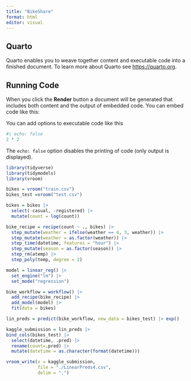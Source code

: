 ```yaml
---
title: "BikeShare"
format: html
editor: visual
---
```


## Quarto

Quarto enables you to weave together content and executable code into a finished document. To learn more about Quarto see <https://quarto.org>.

## Running Code

When you click the **Render** button a document will be generated that includes both content and the output of embedded code. You can embed code like this:

You can add options to executable code like this

```r
#| echo: false
2 * 2
```

The `echo: false` option disables the printing of code (only output is displayed).

```r
library(tidyverse)
library(tidymodels)
library(vroom)
```

```r
bikes = vroom("train.csv")
bikes_test =vroom("test.csv")
```

```r
bikes = bikes |> 
  select(-casual, -registered) |> 
  mutate(count = log(count))
```

```r
bike_recipe = recipe(count ~ ., bikes) |> 
  step_mutate(weather = ifelse(weather == 4, 3, weather)) |> 
  step_mutate(weather = as.factor(weather)) |> 
  step_time(datetime, features = "hour") |> 
  step_mutate(season = as.factor(season)) |> 
  step_rm(atemp) |> 
  step_poly(temp, degree = 2)
```

```r
model = linear_reg() |> 
  set_engine("lm") |> 
  set_mode("regression")
```

```r
bike_workflow = workflow() |> 
  add_recipe(bike_recipe) |> 
  add_model(model) |> 
  fit(data = bikes)
```

```r
lin_preds = predict(bike_workflow, new_data = bikes_test) |> exp()
```

```r
kaggle_submission = lin_preds |> 
bind_cols(bikes_test) |> 
  select(datetime, .pred) |> 
  rename(count=.pred) |> 
  mutate(datetime = as.character(format(datetime)))
```

```r
vroom_write(x = kaggle_submission,
            file = "./LinearPreds4.csv",
            delim = ",")
```
